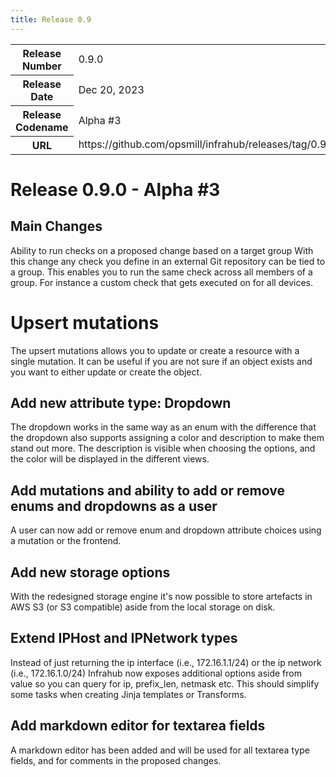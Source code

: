 ```yaml
---
title: Release 0.9
---
```


<table>
  <tbody>
    <tr>
      <th>Release Number</th>
      <td>0.9.0</td>
    </tr>
    <tr>
      <th>Release Date</th>
      <td>Dec 20, 2023</td>
    </tr>
    <tr>
      <th>Release Codename</th>
      <td>Alpha #3</td>
    </tr>
    <tr>
      <th>URL</th>
      <td>https://github.com/opsmill/infrahub/releases/tag/0.9.0</td>
    </tr>
  </tbody>
</table>

# Release 0.9.0 - Alpha #3

## Main Changes

Ability to run checks on a proposed change based on a target group
With this change any check you define in an external Git repository can be tied to a group. This enables you to run the same check across all members of a group. For instance a custom check that gets executed on for all devices.

# Upsert mutations

The upsert mutations allows you to update or create a resource with a single mutation. It can be useful if you are not sure if an object exists and you want to either update or create the object.

## Add new attribute type: Dropdown

The dropdown works in the same way as an enum with the difference that the dropdown also supports assigning a color and description to make them stand out more. The description is visible when choosing the options, and the color will be displayed in the different views.

## Add mutations and ability to add or remove enums and dropdowns as a user

A user can now add or remove enum and dropdown attribute choices using a mutation or the frontend.

## Add new storage options

With the redesigned storage engine it's now possible to store artefacts in AWS S3 (or S3 compatible) aside from the local storage on disk.

## Extend IPHost and IPNetwork types

Instead of just returning the ip interface (i.e., 172.16.1.1/24) or the ip network (i.e., 172.16.1.0/24) Infrahub now exposes additional options aside from value so you can query for ip, prefix_len, netmask etc. This should simplify some tasks when creating Jinja templates or Transforms.

## Add markdown editor for textarea fields

A markdown editor has been added and will be used for all textarea type fields, and for comments in the proposed changes.
